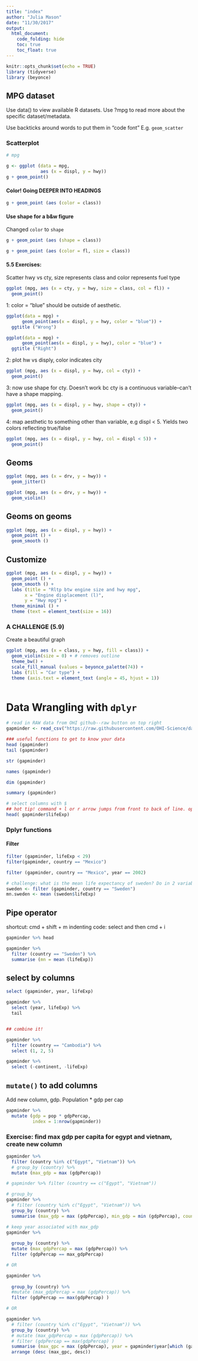 ```yaml
---
title: "index"
author: "Julia Mason"
date: "11/30/2017"
output: 
  html_document:
    code_folding: hide
    toc: true
    toc_float: true
---
```


```r
knitr::opts_chunk$set(echo = TRUE)
library (tidyverse)
library (beyonce)

```

## MPG dataset

Use data() to view available R datasets. Use ?mpg to read more about the specific dataset/metadata. 

Use backticks around words to put them in "code font" E.g. `geom_scatter`

### Scatterplot
```r
# mpg

g <- ggplot (data = mpg,
             aes (x = displ, y = hwy)) 
g + geom_point()

```

#### Color! Going DEEPER INTO HEADINGS
```r
g + geom_point (aes (color = class))
```

#### Use shape for a b&w figure
Changed `color` to `shape`

```r
g + geom_point (aes (shape = class))
```
```r
g + geom_point (aes (color = fl, size = class))
```
#### 5.5 Exercises:
Scatter hwy vs cty, size represents class and color represents fuel type

```r
ggplot (mpg, aes (x = cty, y = hwy, size = class, col = fl)) +
  geom_point()
```

1: color = "blue" should be outside of aesthetic. 
```r

ggplot(data = mpg) + 
      geom_point(aes(x = displ, y = hwy, color = "blue")) +
  ggtitle ("Wrong")

ggplot(data = mpg) + 
      geom_point(aes(x = displ, y = hwy), color = "blue") +
  ggtitle ("Right")
```


2: plot hw vs disply, color indicates city
```r
ggplot (mpg, aes (x = displ, y = hwy, col = cty)) +
  geom_point()
```
3: now use shape for cty. Doesn't work bc cty is a continuous variable--can't have a shape mapping. 
```r
ggplot (mpg, aes (x = displ, y = hwy, shape = cty)) +
  geom_point()
```

4: map aesthetic to something other than variable, e.g displ < 5. Yields two colors reflecting true/false
```r

ggplot (mpg, aes (x = displ, y = hwy, col = displ < 5)) +
  geom_point()

```

## Geoms

```r

ggplot (mpg, aes (x = drv, y = hwy)) +
  geom_jitter()

ggplot (mpg, aes (x = drv, y = hwy)) +
  geom_violin()


```

## Geoms on geoms
```r

ggplot (mpg, aes (x = displ, y = hwy)) +
  geom_point () +
  geom_smooth ()

```
## Customize
```r
ggplot (mpg, aes (x = displ, y = hwy)) +
  geom_point () +
  geom_smooth () +
  labs (title = "Rltp btw engine size and hwy mpg",
       x = "Engine displacement (l)", 
       y = "Hwy mpg") +
  theme_minimal () +
  theme (text = element_text(size = 16))
```

### A CHALLENGE (5.9)
Create a beautiful graph
```r


ggplot (mpg, aes (x = class, y = hwy, fill = class)) +
  geom_violin(size = 0) + # removes outline
  theme_bw() +
  scale_fill_manual (values = beyonce_palette(74)) +
  labs (fill = "Car type") +
  theme (axis.text = element_text (angle = 45, hjust = 1))
  

```

# Data Wrangling with `dplyr`
```r
# read in RAW data from OHI github--raw button on top right
gapminder <- read_csv("https://raw.githubusercontent.com/OHI-Science/data-science-training/master/data/gapminder.csv")

### useful functions to get to know your data
head (gapminder)
tail (gapminder)

str (gapminder)

names (gapminder)

dim (gapminder)

summary (gapminder)

# select columns with $
## hot tip! command + l or r arrow jumps from front to back of line. option + l or r arrow jumps between words, operators, etc. Holding down shift while you do that highlights as you go. 
head( gapminder$lifeExp)
```

### Dplyr functions

#### Filter
```r
filter (gapminder, lifeExp < 29)
filter(gapminder, country == "Mexico")

filter (gapminder, country == "Mexico", year == 2002)

# challenge: what is the mean life expectancy of sweden? Do in 2 variables.
sweden <- filter (gapminder, country == "Sweden")
mn.sweden <- mean (sweden$lifeExp)

```
## Pipe operator 
shortcut: cmd + shift + m 
indenting code: select and then cmd + i
```r
gapminder %>% head

gapminder %>% 
  filter (country == "Sweden") %>% 
  summarise (mn = mean (lifeExp))


```

## select by columns
```r
select (gapminder, year, lifeExp)

gapminder %>%
  select (year, lifeExp) %>%
  tail


## combine it!

gapminder %>%
  filter (country == "Cambodia") %>%
  select (1, 2, 5)

gapminder %>% 
  select (-continent, -lifeExp)
```
## `mutate()` to add columns

Add new column, gdp. Population * gdp per cap
```r

gapminder %>%
  mutate (gdp = pop * gdpPercap,
          index = 1:nrow(gapminder))


```
### Exercise: find max gdp per capita for egypt and vietnam, create new column
```r

gapminder %>%
  filter (country %in% c("Egypt", "Vietnam")) %>%
  # group_by (country) %>%
  mutate (max_gdp = max (gdpPercap))

# gapminder %>% filter (country == c("Egypt", "Vietnam"))

# group_by
gapminder %>%
  # filter (country %in% c("Egypt", "Vietnam")) %>%
  group_by (country) %>%
  summarise (max_gdp = max (gdpPercap), min_gdp = min (gdpPercap), count = n(), mean_lifeExp = mean (lifeExp))

# keep year associated with max_gdp
gapminder %>%
  
  group_by (country) %>%
  mutate (max_gdpPercap = max (gdpPercap)) %>%
  filter (gdpPercap == max_gdpPercap) 

# OR

gapminder %>%
 
  group_by (country) %>%
  #mutate (max_gdpPercap = max (gdpPercap)) %>%
  filter (gdpPercap == max(gdpPercap) )

# OR

gapminder %>%
  # filter (country %in% c("Egypt", "Vietnam")) %>%
  group_by (country) %>%
  # mutate (max_gdpPercap = max (gdpPercap)) %>%
  # filter (gdpPercap == max(gdpPercap) )
  summarise (max_gpc = max (gdpPercap), year = gapminder$year[which (gapminder$gdpPercap == max_gpc)]) %>%
  arrange (desc (max_gpc, desc))

```
